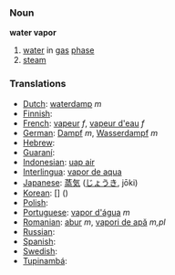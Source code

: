 === Noun ===
'''water vapor'''

# [[water]] in [[gas]] [[phase]]
# [[steam]]

=== Translations ===
*[[Dutch]]: [[waterdamp]] ''m''
*[[Finnish]]: [[]]
*[[French]]: [[vapeur]] ''f'', [[vapeur d'eau]] ''f''
*[[German]]: [[Dampf]] ''m'', [[Wasserdampf]] ''m''
*[[Hebrew]]: [[]] '' ''
*[[Guaraní]]: [[]]
*[[Indonesian]]: [[uap air]]
*[[Interlingua]]: [[vapor de aqua]]
*[[Japanese]]: [[蒸気]] ([[じょうき]], jōki)
*[[Korean]]: [[]] [] ()
*[[Polish]]: [[]]
*[[Portuguese]]: [[vapor d'água]] ''m''
*[[Romanian]]: [[abur]] ''m'', [[vapori de apă]] ''m,pl''
*[[Russian]]: [[]]
*[[Spanish]]: [[]] '' ''
*[[Swedish]]: [[]] '' ''
*[[Tupinambá]]: [[]]